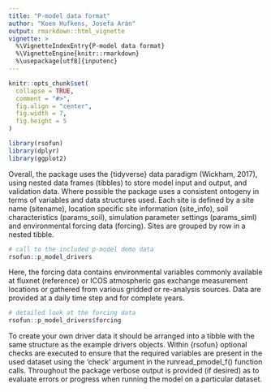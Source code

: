 ```yaml
---
title: "P-model data format"
author: "Koen Hufkens, Josefa Arán"
output: rmarkdown::html_vignette
vignette: >
  %\VignetteIndexEntry{P-model data format}
  %\VignetteEngine{knitr::rmarkdown}
  %\usepackage[utf8]{inputenc}
---
```


```r
knitr::opts_chunk$set(
  collapse = TRUE,
  comment = "#>",
  fig.align = "center",
  fig.width = 7,
  fig.height = 5
)

library(rsofun)
library(dplyr)
library(ggplot2)

```

Overall, the package uses the {tidyverse} data paradigm (Wickham, 2017), using nested data frames (tibbles) to store model input and output, and validation data. Where possible the package uses a consistent ontogeny in terms of variables and data structures used.  Each site is defined by a site name (sitename), location specific site information (site_info), soil characteristics (params_soil), simulation parameter settings (params_siml) and environmental forcing data (forcing). Sites are grouped by row in a nested tibble.

```r
# call to the included p-model demo data
rsofun::p_model_drivers
```

Here, the forcing data contains environmental variables commonly available at fluxnet (reference) or ICOS atmospheric gas exchange measurement locations or gathered from various gridded or re-analysis sources. Data are provided at a daily time step and for complete years.

```r
# detailed look at the forcing data
rsofun::p_model_drivers$forcing
```

To create your own driver data it should be arranged into a tibble with the same structure as the example drivers objects. Within {rsofun} optional checks are executed to ensure that the required variables are present in the used dataset using the ‘check’ argument in the runread_pmodel_f() function calls. Throughout the package verbose output is provided (if desired) as to evaluate errors or progress when running the model on a particular dataset.